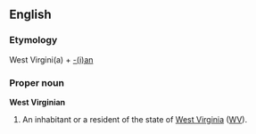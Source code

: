 ==English==

===Etymology===
West Virgini(a) + [[-ian|-(i)an]]

===Proper noun===
'''West Virginian'''

# An inhabitant or a resident of the state of [[West Virginia]] ([[WV]]).
